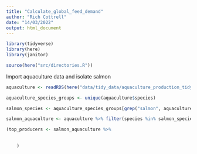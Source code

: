 ```yaml
---
title: "Calculate_global_feed_demand"
author: "Rich Cottrell"
date: "14/03/2022"
output: html_document
---
```



```r
library(tidyverse)
library(here)
library(janitor)

source(here("src/directories.R"))


```


Import aquaculture data and isolate salmon
```r

aquaculture <- readRDS(here("data/tidy_data/aquaculture_production_tidy.rds"))

aquaculture_species_groups <- unique(aquaculture$species)

salmon_species <- aquaculture_species_groups[grep("salmon", aquaculture_species_groups)]

salmon_aquaculture <- aquaculture %>% filter(species %in% salmon_species & year==2017)

(top_producers <- salmon_aquaculture %>% 
    
    
    )

```

